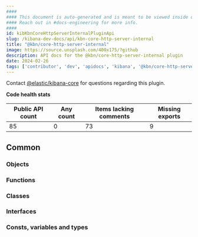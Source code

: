 ```yaml
---
####
#### This document is auto-generated and is meant to be viewed inside our experimental, new docs system.
#### Reach out in #docs-engineering for more info.
####
id: kibKbnCoreHttpServerInternalPluginApi
slug: /kibana-dev-docs/api/kbn-core-http-server-internal
title: "@kbn/core-http-server-internal"
image: https://source.unsplash.com/400x175/?github
description: API docs for the @kbn/core-http-server-internal plugin
date: 2024-02-26
tags: ['contributor', 'dev', 'apidocs', 'kibana', '@kbn/core-http-server-internal']
---
```




Contact [@elastic/kibana-core](https://github.com/orgs/elastic/teams/kibana-core) for questions regarding this plugin.

**Code health stats**

| Public API count  | Any count | Items lacking comments | Missing exports |
|-------------------|-----------|------------------------|-----------------|
| 85 | 0 | 73 | 9 |

## Common

### Objects
<DocDefinitionList data={kbnCoreHttpServerInternalObj.common.objects}/>

### Functions
<DocDefinitionList data={kbnCoreHttpServerInternalObj.common.functions}/>

### Classes
<DocDefinitionList data={kbnCoreHttpServerInternalObj.common.classes}/>

### Interfaces
<DocDefinitionList data={kbnCoreHttpServerInternalObj.common.interfaces}/>

### Consts, variables and types
<DocDefinitionList data={kbnCoreHttpServerInternalObj.common.misc}/>

